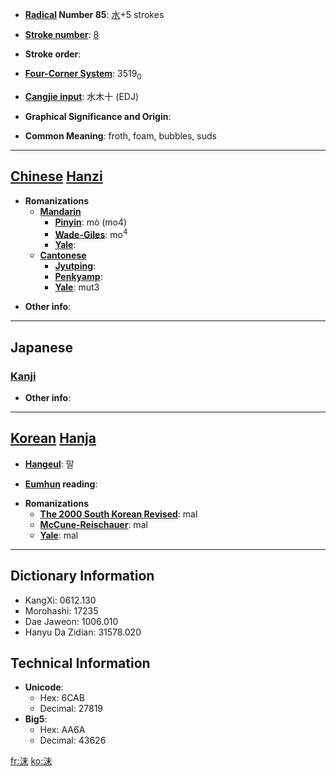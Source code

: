 * '''[[Wiktionary:Chinese radical index| Radical]] Number 85''': [[Wiktionary:Chinese radical index 水|水]]+5 strokes

* '''[[Wiktionary:Chinese total strokes index|Stroke number]]''': [[Wiktionary:Chinese total strokes index 8|8]]

* '''Stroke order''': 

* '''[[Wiktionary:Chinese four corner index|Four-Corner System]]''': 3519<sub>0</sub>

* '''[[Wiktionary:Chinese Cangjie index|Cangjie input]]''': 水木十 (EDJ)

* '''Graphical Significance and Origin''': 

* '''Common Meaning''': froth, foam, bubbles, suds

----

== [[Chinese]] [[Hanzi]] ==

* '''Romanizations'''
** '''[[Mandarin]]'''
*** '''[[Pinyin]]''': mò (mo4)
*** '''[[Wade-Giles]]''': mo<sup>4</sup>
*** '''[[Yale]]''': 
** '''[[Cantonese]]'''
*** '''[[Jyutping]]''':
*** '''[[Penkyamp]]''': 
*** '''[[Yale]]''': mut3

* '''Other info''': 

----

==Japanese==
===[[Kanji]]===
{{kanji|on readings=[[まつ]] (matsu), [[ばつ]] (batsu)
|kun readings=[[あわ]] (awa), [[つばき]] (tsubaki)
}}

* '''Other info''':  

----

== [[Korean]] [[Hanja]] ==

* '''[[Hangeul]]''': 말

* '''[[Eumhun]] reading''': 

* '''Romanizations'''
** '''[[The 2000 South Korean Revised Romanization|The 2000 South Korean Revised]]''': mal
** '''[[McCune-Reischauer]]''': mal
** '''[[Yale]]''': mal

----

== Dictionary Information ==

* KangXi: 0612.130
* Morohashi: 17235
* Dae Jaweon: 1006.010
* Hanyu Da Zidian: 31578.020

== Technical Information ==

* '''Unicode''':
** Hex: 6CAB
** Decimal: 27819
* '''Big5''':
** Hex: AA6A
** Decimal: 43626

[[fr:沫]]
[[ko:沫]]